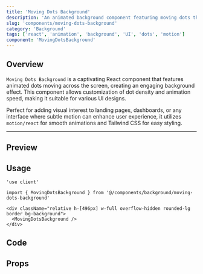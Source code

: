 ```yaml
---
title: 'Moving Dots Background'
description: 'An animated background component featuring moving dots that create a dynamic visual effect. Customizable speed and dot density for a unique experience.'
slug: 'components/moving-dots-background'
category: 'Background'
tags: ['react', 'animation', 'background', 'UI', 'dots', 'motion']
component: 'MovingDotsBackground'
---
```


## Overview

`Moving Dots Background` is a captivating React component that features animated dots moving across the screen, creating an engaging background effect. This component allows customization of dot density and animation speed, making it suitable for various UI designs.  

Perfect for adding visual interest to landing pages, dashboards, or any interface where subtle motion can enhance user experience, it utilizes `motion/react` for smooth animations and Tailwind CSS for easy styling.

---


## Preview
<ComponentBackground>
  <div className="relative h-[496px] w-full overflow-hidden rounded-lg border bg-background">
    <MovingDotsBackground />
  </div>
</ComponentBackground>

## Usage

```tsx
'use client'

import { MovingDotsBackground } from '@/components/background/moving-dots-background'

<div className="relative h-[496px] w-full overflow-hidden rounded-lg border bg-background">
  <MovingDotsBackground />
</div>
```

## Code

<CodeSnippet componentPath="./src/components/background/moving-dots-background.tsx" />

## Props

<AutoTypeTable
  path="./src/components/background/moving-dots-background.tsx"
  name="MovingDotsBackgroundProps"
/>
